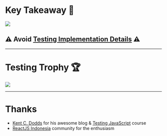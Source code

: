 
# Key Takeaway 🔑

<a href="https://twitter.com/kentcdodds/status/977018512689455106">
  <Image
    src={require('file-loader!./test-resemblance-quote.png')}
    style={{
      margin: 'auto',
      height: '50vh',
      width: '50vw',
      backgroundSize: 'contain',
    }}
  />
</a>

## ⚠️ Avoid [Testing Implementation Details](https://kentcdodds.com/blog/testing-implementation-details) ️️⚠️

---

# Testing Trophy 🏆

<a href="https://kentcdodds.com/blog/unit-vs-integration-vs-e2e-tests">
  <Image
    src={require('file-loader!./testing-trophy.png')}
    style={{
      margin: 'auto',
      height: '600px';
      width: '675px';
      backgroundColor: 'white',
      backgroundSize: 'contain',
    }}
  />
</a>

---

# Thanks

- [Kent C. Dodds](https://kentcdodds.com/) for his awesome blog & [Testing JavaScript](https://testingjavascript.com/) course
- [ReactJS Indonesia](https://reactjs.id) community for the enthusiasm
